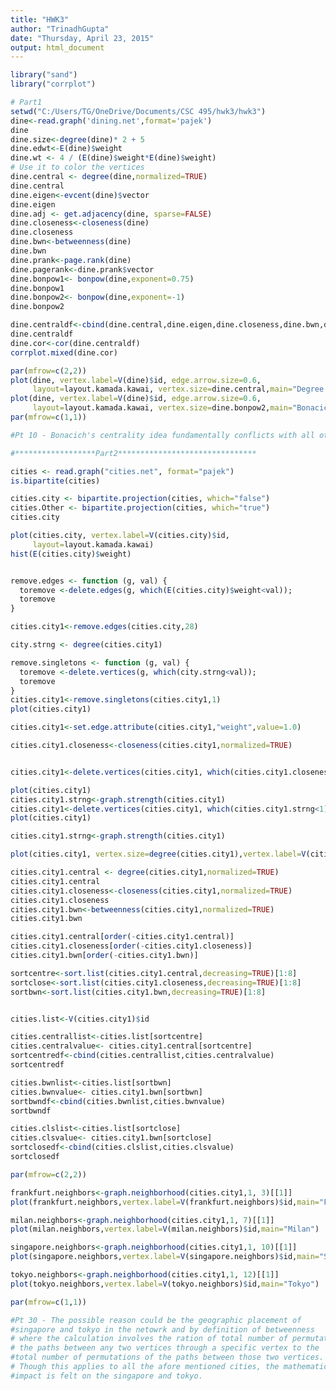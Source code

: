 ```yaml
---
title: "HWK3"
author: "TrinadhGupta"
date: "Thursday, April 23, 2015"
output: html_document
---
```

```r
library("sand")
library("corrplot")
```

```r
# Part1
setwd("C:/Users/TG/OneDrive/Documents/CSC 495/hwk3/hwk3")
dine<-read.graph('dining.net',format='pajek')
dine
dine.size<-degree(dine)* 2 + 5
dine.edwt<-E(dine)$weight
dine.wt <- 4 / (E(dine)$weight*E(dine)$weight)
# Use it to color the vertices
dine.central <- degree(dine,normalized=TRUE)
dine.central
dine.eigen<-evcent(dine)$vector
dine.eigen
dine.adj <- get.adjacency(dine, sparse=FALSE)
dine.closeness<-closeness(dine)
dine.closeness
dine.bwn<-betweenness(dine)
dine.bwn
dine.prank<-page.rank(dine)
dine.pagerank<-dine.prank$vector
dine.bonpow1<- bonpow(dine,exponent=0.75) 
dine.bonpow1
dine.bonpow2<- bonpow(dine,exponent=-1) 
dine.bonpow2

dine.centraldf<-cbind(dine.central,dine.eigen,dine.closeness,dine.bwn,dine.pagerank,dine.bonpow1,dine.bonpow2)
dine.centraldf
dine.cor<-cor(dine.centraldf)
corrplot.mixed(dine.cor)

par(mfrow=c(2,2))
plot(dine, vertex.label=V(dine)$id, edge.arrow.size=0.6, 
     layout=layout.kamada.kawai, vertex.size=dine.central,main="Degree Centrality")
plot(dine, vertex.label=V(dine)$id, edge.arrow.size=0.6, 
     layout=layout.kamada.kawai, vertex.size=dine.bonpow2,main="Bonacich Centrality")
par(mfrow=c(1,1))

#Pt 10 - Bonacich's centrality idea fundamentally conflicts with all other #centrality measures.As per definitiion the more vertices a vertex is connected to#, the more influential a vertex can be.In worst case scenario, there can be many #vertices which are isolated but are connected to only this vertex.
```

```r

#******************Part2*******************************

cities <- read.graph("cities.net", format="pajek")
is.bipartite(cities)

cities.city <- bipartite.projection(cities, which="false")
cities.Other <- bipartite.projection(cities, which="true")
cities.city

plot(cities.city, vertex.label=V(cities.city)$id,
     layout=layout.kamada.kawai)
hist(E(cities.city)$weight)


remove.edges <- function (g, val) {
  toremove <-delete.edges(g, which(E(cities.city)$weight<val));
  toremove
}

cities.city1<-remove.edges(cities.city,28)

city.strng <- degree(cities.city1)

remove.singletons <- function (g, val) {
  toremove <-delete.vertices(g, which(city.strng<val));
  toremove
}
cities.city1<-remove.singletons(cities.city1,1)
plot(cities.city1)

cities.city1<-set.edge.attribute(cities.city1,"weight",value=1.0)

cities.city1.closeness<-closeness(cities.city1,normalized=TRUE)


cities.city1<-delete.vertices(cities.city1, which(cities.city1.closeness>=1.0000000))

plot(cities.city1)
cities.city1.strng<-graph.strength(cities.city1)
cities.city1<-delete.vertices(cities.city1, which(cities.city1.strng<1))
plot(cities.city1)

cities.city1.strng<-graph.strength(cities.city1)

plot(cities.city1, vertex.size=degree(cities.city1),vertex.label=V(cities.city1)$id, edge.arrow.size=0.2,layout=layout.kamada.kawai)

cities.city1.central <- degree(cities.city1,normalized=TRUE)
cities.city1.central
cities.city1.closeness<-closeness(cities.city1,normalized=TRUE)
cities.city1.closeness
cities.city1.bwn<-betweenness(cities.city1,normalized=TRUE)
cities.city1.bwn

cities.city1.central[order(-cities.city1.central)]
cities.city1.closeness[order(-cities.city1.closeness)]
cities.city1.bwn[order(-cities.city1.bwn)]

sortcentre<-sort.list(cities.city1.central,decreasing=TRUE)[1:8]
sortclose<-sort.list(cities.city1.closeness,decreasing=TRUE)[1:8]
sortbwn<-sort.list(cities.city1.bwn,decreasing=TRUE)[1:8]


cities.list<-V(cities.city1)$id

cities.centrallist<-cities.list[sortcentre]
cities.centralvalue<- cities.city1.central[sortcentre]
sortcentredf<-cbind(cities.centrallist,cities.centralvalue)
sortcentredf

cities.bwnlist<-cities.list[sortbwn]
cities.bwnvalue<- cities.city1.bwn[sortbwn]
sortbwndf<-cbind(cities.bwnlist,cities.bwnvalue)
sortbwndf

cities.clslist<-cities.list[sortclose]
cities.clsvalue<- cities.city1.bwn[sortclose]
sortclosedf<-cbind(cities.clslist,cities.clsvalue)
sortclosedf

par(mfrow=c(2,2))

frankfurt.neighbors<-graph.neighborhood(cities.city1,1, 3)[[1]]
plot(frankfurt.neighbors,vertex.label=V(frankfurt.neighbors)$id,main="Frankfurt")

milan.neighbors<-graph.neighborhood(cities.city1,1, 7)[[1]]
plot(milan.neighbors,vertex.label=V(milan.neighbors)$id,main="Milan")

singapore.neighbors<-graph.neighborhood(cities.city1,1, 10)[[1]]
plot(singapore.neighbors,vertex.label=V(singapore.neighbors)$id,main="Singapore")

tokyo.neighbors<-graph.neighborhood(cities.city1,1, 12)[[1]]
plot(tokyo.neighbors,vertex.label=V(tokyo.neighbors)$id,main="Tokyo")

par(mfrow=c(1,1))

#Pt 30 - The possible reason could be the geographic placement of 
#singapore and tokyo in the netowrk and by definition of betweenness
# where the calculation involves the ration of total number of permutations of 
# the paths between any two vertices through a specific vertex to the 
#total number of permutations of the paths between those two vertices.
# Though this applies to all the afore mentioned cities, the mathematical 
#impact is felt on the singapore and tokyo.

```


